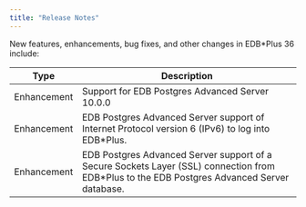 ```yaml
---
title: "Release Notes"
---
```

<div id="release_notes" class="registered_link"></div>

New features, enhancements, bug fixes, and other changes in EDB*Plus 36 include:

| Type        | Description                                                                                                             |
| ----------- | ----------------------------------------------------------------------------------------------------------------------- | 
| Enhancement | Support for EDB Postgres Advanced Server 10.0.0                                                          |
| Enhancement | EDB Postgres Advanced Server support of Internet Protocol version 6 (IPv6) to log into EDB\*Plus.                               |
| Enhancement | EDB Postgres Advanced Server support of a Secure Sockets Layer (SSL) connection from EDB\*Plus to the EDB Postgres Advanced Server database. |